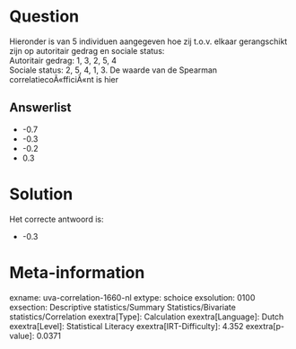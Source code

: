 Question
========

Hieronder is van 5 individuen aangegeven hoe zij t.o.v. elkaar
gerangschikt zijn op autoritair gedrag en sociale status:\
Autoritair gedrag: 1, 3, 2, 5, 4\
Sociale status: 2, 5, 4, 1, 3. De waarde van de Spearman
correlatiecoÃ«fficiÃ«nt is hier

Answerlist
----------

* -0.7
* -0.3
* -0.2
* 0.3

Solution
========

Het correcte antwoord is: 

* -0.3

Meta-information
================
exname: uva-correlation-1660-nl
extype: schoice
exsolution: 0100
exsection: Descriptive statistics/Summary Statistics/Bivariate statistics/Correlation
exextra[Type]: Calculation
exextra[Language]: Dutch
exextra[Level]: Statistical Literacy
exextra[IRT-Difficulty]: 4.352
exextra[p-value]: 0.0371
